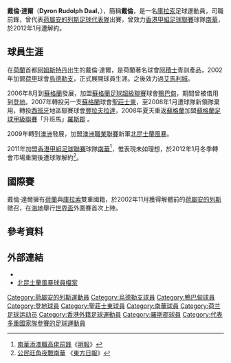 {{Football player infobox
| playername = 戴倫·達爾
| image = 
| fullname = 戴倫·達爾
| englishfullname = Dyron Rudolph Daal
| nickname = 
| height = {{height|m=1.93}}
| dateofbirth = {{birth date and age|1983|10|11}}
| countryofbirth = {{NED}}
| currentclub = TBC
| clubnumber = -
| position = 前鋒
| youthyears = 
| youthclubs = [[阿積士|阿積士]]
| years = 2002–05 <br /> 2005–06 <br /> 2006–07 <br /> 2007 <br /> 2007–08 <br /> 2008 <br /> 2008–09 <br /> 2009–11 <br /> 2011–12
| clubs = [[烏德勒支足球會|烏德勒支]] <br /> [[阿梅爾城足球會|奧尼禾爾]] <br /> [[鴨巴甸足球會|鴨巴甸]] <br /> → [[登地足球會|登地]]''借用'' <br /> [[聖莊士東足球會|聖莊士東]] <br /> [[富恩勒比達|富恩勒比達]] <br /> [[羅斯郡足球會|羅斯郡]] <br /> [[北風暴足球會|北昆士蘭風暴]] <br /> [[南華足球隊|南華]]
| caps(goals) = 0場 (0球) <br /> 28場 (8球) <br /> 7場 (2球) <br /> 7場 (5球) <br /> 8場 (0球) <br /> 12場(1球) <br /> 28場 (3球) <br /> 38場 (7球) <br /> 6場 (1球)
| nationalyears1 = 2002–08
| nationalteam1 = [[荷屬安的列斯足球代表隊|荷屬安的列斯]]
|nationalcaps1 = 7
|nationalgoals1 = 0
| nationalyears2 = 2011–   
|nationalteam2 = [[庫拉索國家足球隊|庫拉索]] 
| nationalcaps2 = 6 
| nationalgoals2 = 0
| pcupdate = 2011年8月5日
| ntupdate =2011年8月5日
}}

'''戴倫·達爾'''（'''Dyron Rudolph Daal'''，{{bd|1983年|10月11日|}}），簡稱'''戴倫'''，是一名[[庫拉索|庫拉索]]足球運動員，司職前鋒，曾代表[[荷屬安的列斯足球代表隊|荷屬安的列斯足球代表隊]]出賽，曾效力[[香港甲組足球聯賽|香港甲組足球聯賽]]球隊[[南華足球隊|南華]]，於2012年1月遭解約。

==球員生涯==
在[[荷蘭|荷蘭]]首都[[阿姆斯特丹|阿姆斯特丹]]出生的戴倫·達爾，是荷蘭著名球會[[阿積士|阿積士]]青訓產品，2002年加盟[[荷甲|荷甲]]球會[[烏德勒支足球會|烏德勒支]]，正式展開球員生涯。之後效力過[[阿梅爾城足球會|艾馬利城]]。

2006年8月到[[蘇格蘭|蘇格蘭]]發展，加盟[[蘇格蘭足球超級聯賽|蘇格蘭足球超級聯賽]]球會[[鴨巴甸足球會|鴨巴甸]]，期間曾被借用到[[登地足球會|登地]]。2007年轉投另一支[[蘇格蘭|蘇格蘭]]球會[[聖莊士東足球會|聖莊士東]]，至2008年1月遭球隊新領隊棄用，轉投[[西班牙|西班牙]]地區聯賽球會[[富恩拉夫拉达足球俱乐部|豐拉夫拉達]]，2008年夏天重返[[蘇格蘭|蘇格蘭]]加盟[[蘇格蘭足球甲級聯賽|蘇格蘭足球甲級聯賽]]「升班馬」[[羅斯郡足球會|羅斯郡]] 。

2009年轉到[[澳洲|澳洲]]發展，加盟[[澳大利亞職業足球聯賽|澳洲職業聯賽]]新軍[[北風暴足球會|北昆士蘭風暴]]。

2011年加盟[[香港甲組足球聯賽|香港甲組足球聯賽]]球隊[[南華足球隊|南華]]<ref>[http://hk.sports.yahoo.com/article/local/1219008.html 南華添澳職高佬前鋒]《[[明報|明報]]》</ref>，惟表現未如理想，於2012年1月冬季轉會市場重開後遭球隊解約<ref>[http://orientaldaily.on.cc/cnt/sport/20120106/00286_009.html 公民旺角夜戰南華] {{Wayback|url=http://orientaldaily.on.cc/cnt/sport/20120106/00286_009.html |date=20160305074535 }}《[[東方日報|東方日報]]》</ref>。

==國際賽==
戴倫·達爾擁有[[荷蘭|荷蘭]]與[[庫拉索|庫拉索]]雙重國籍，於2002年11月獲得解體前的[[荷屬安的列斯足球代表隊|荷屬安的列斯]]徵召，在[[海地|海地]]舉行[[世界盃|世界盃]]外圍賽首次上陣。

==參考資料==
<div class="references-small">
<references/>
</div>

==外部連結==
*{{FIFA player|294888}}
* [https://web.archive.org/web/20110220084832/http://www.northqueenslandfc.com.au/default.aspx?s=aleague_profile&pid=2109&tid=290 北昆士蘭風暴球員檔案]

{{DEFAULTSORT:Daal, Dyron}}

[[Category:荷屬安的列斯運動員|Category:荷屬安的列斯運動員]]
[[Category:烏德勒支球員|Category:烏德勒支球員]]
[[Category:鴨巴甸球員|Category:鴨巴甸球員]]
[[Category:登地球員|Category:登地球員]]
[[Category:聖莊士東球員|Category:聖莊士東球員]]
[[Category:南華球員|Category:南華球員]]
[[Category:荷兰足球运动员|Category:荷兰足球运动员]]
[[Category:香港外籍足球運動員|Category:香港外籍足球運動員]]
[[Category:羅斯郡球員|Category:羅斯郡球員]]
[[Category:代表多重國家隊參賽的足球運動員|Category:代表多重國家隊參賽的足球運動員]]